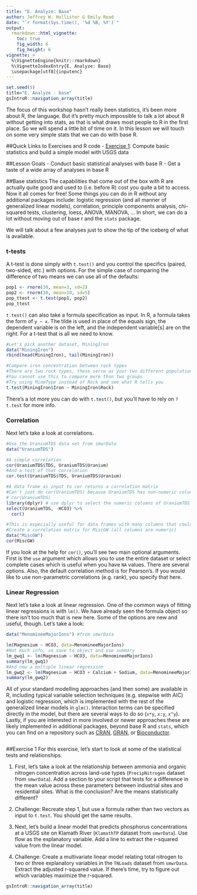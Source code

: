 ```yaml
---
title: "E. Analyze: Base"
author: Jeffrey W. Hollister & Emily Read
date: "`r format(Sys.time(), '%d %B, %Y')`"
output: 
  rmarkdown::html_vignette:
    toc: true
    fig_width: 6
    fig_height: 6
vignette: >
  %\VignetteEngine{knitr::rmarkdown}
  %\VignetteIndexEntry{E. Analyze: Base}
  \usepackage[utf8]{inputenc}
---
```


```r
set.seed(5)
title="E. Analyze - base"
gsIntroR::navigation_array(title)
```

The focus of this workshop hasn't really been statistics, it's been more about R, the language.  But it's pretty much impossible to talk a lot about R without getting into stats, as that is what draws most people to R in the first place. So we will spend a little bit of time on it.  In this lesson we will touch on some very simple stats that we can do with base R.  

##Quick Links to Exercises and R code
- [Exercise 1](#exercise-1): Compute basic statistics and build a simple model with USGS data

##Lesson Goals
- Conduct basic statistical analyses with base R
- Get a taste of a wide array of analyses in base R

##Base statistics
The capabilities that come out of the box with R are actually quite good and used to (i.e. before R) cost you quite a bit to access.  Now it all comes for free!  Some things you can do in R without any additional packages include: logistic regression (and all manner of generalized linear models), correlation, principle components analysis, chi-squared tests, clustering, loess, ANOVA, MANOVA, ...  In short, we can do a lot without moving out of base r and the `stats` package.

We will talk about a few analyses just to show the tip of the iceberg of what is available.

### t-tests
A t-test is done simply with `t.test()` and you control the specifics (paired, two-sided, etc.) with options.  For the simple case of comparing the difference of two means we can use all of the defaults:

```r
pop1 <- rnorm(30, mean=3, sd=2)
pop2 <- rnorm(30, mean=10, sd=5)
pop_ttest <- t.test(pop1, pop2)
pop_ttest
```

`t.test()` can also take a formula specification as input. In R, a formula takes the form of `y ~ x`.  The tilde is used in place of the equals sign, the dependent variable is on the left, and the independent variable[s] are on the right.  For a t-test that is all we need to know.

```r
#Let's pick another dataset, MiningIron 
data("MiningIron")
rbind(head(MiningIron), tail(MiningIron))

#Compare iron concentration between rock types
#There are two rock types, these serve as your two different populations 
#You cannot use this to compare more than two groups 
#Try using MineType instead of Rock and see what R tells you
t.test(MiningIron$Iron ~ MiningIron$Rock)
```
There's a lot more you can do with `t.test()`, but you'll have to rely on `?t.test` for more info.

### Correlation
Next let's take a look at correlations.  

```r
#Use the UraniumTDS data set from smwrData
data("UraniumTDS")

#A simple correlation
cor(UraniumTDS$TDS, UraniumTDS$Uranium)
#And a test of that correlation
cor.test(UraniumTDS$TDS, UraniumTDS$Uranium)

#A data frame as input to cor returns a correlation matrix
#Can't just do cor(UraniumTDS) because UraniumTDS has non-numeric columns:
# cor(UraniumTDS)
library(dplyr) # use dplyr to select the numeric columns of UraniumTDS
select(UraniumTDS, -HCO3) %>% 
  cor()

#This is especially useful for data frames with many columns that could correlate
#Create a correlation matrix for MiscGW (all columns are numeric)
data("MiscGW")
cor(MiscGW)
```

If you look at the help for `cor()`, you'll see two main optional arguments.  First is the `use` argument which allows you to use the entire dataset or select complete cases which is useful when you have `NA` values.  There are several options. Also, the default correlation method is for Pearson's.  If you would like to use non-parametric correlations (e.g. rank), you specify that here.

### Linear Regression
Next let's take a look at linear regression.  One of the common ways of fitting linear regressions is with `lm()`.  We have already seen the formula object so there isn't too much that is new here.  Some of the options are new and useful, though.  Let's take a look:

```r
data("MenomineeMajorIons") #from smwrData

lm(Magnesium ~ HCO3, data=MenomineeMajorIons)
#Not much info, so save to object and use summary
lm_gwq1 <- lm(Magnesium ~ HCO3, data=MenomineeMajorIons)
summary(lm_gwq1)
#And now a multiple linear regression
lm_gwq2 <- lm(Magnesium ~ HCO3 + Calcium + Sodium, data=MenomineeMajorIons)
summary(lm_gwq2)
```

All of your standard modelling approaches (and then some) are available in R, including typical variable selection techniques (e.g. stepwise with AIC) and logistic regression, which is implemented with the rest of the generalized linear models in `glm()`.  Interaction terms can be specified directly in the model, but there are several ways to do so (`x*y`, `x:y`, `x^y`).  Lastly, if you are interested in more involved or newer approaches these are likely implemented in additional packages, beyond base R and `stats`, which you can find on a repository such as [CRAN](https://cran.rstudio.com), [GRAN](http://owi.usgs.gov/R/gran.html), or [Bioconductor](https://www.bioconductor.org/packages/release/BiocViews.html#___Software).

```r
```

##Exercise 1
For this exercise, let's start to look at some of the statistical tests and relationships. 

1. First, let's take a look at the relationship between ammonia and organic nitrogen concentration across land-use types (`PrecipNitrogen` dataset from `smwrData`).  Add a section to your script that tests for a difference in the mean value across these parameters between industrial sites and residential sites. What is the conclusion? Are the means statistically different?

2. Challenge: Recreate step 1, but use a formula rather than two vectors as input to `t.test`. You should get the same results.

3. Next, let's build a linear model that predicts phosphorus concentrations at a USGS site on Klamath River (`KlamathTP` dataset from `smwrData`). Use flow as the explanatory variable. Add a line to extract the r-squared value from the linear model. 

4. Challenge: Create a multivariate linear model relating total nitrogen to two or three explanatory variables in the `TNLoads` dataset from `smwrData`. Extract the adjusted r-squared value. If there's time, try to figure out which variables maximize the r-squared.


```r
gsIntroR::navigation_array(title)
```
